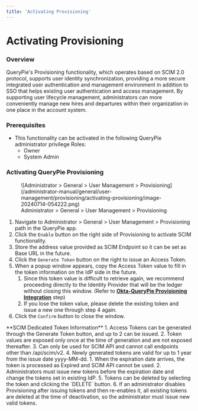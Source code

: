 ```yaml
---
title: 'Activating Provisioning'
---
```



# Activating Provisioning

### Overview

QueryPie's Provisioning functionality, which operates based on SCIM 2.0 protocol, supports user identity synchronization, providing a more secure integrated user authentication and management environment in addition to SSO that helps existing user authentication and access management. By supporting user lifecycle management, administrators can more conveniently manage new hires and departures within their organization in one place in the account system.

### Prerequisites

* This functionality can be activated in the following QueryPie administrator privilege Roles:
    * Owner
    * System Admin

### Activating QueryPie Provisioning

<figure data-layout="center" data-align="center">
![Administrator &gt; General &gt; User Management &gt; Provisioning](/administrator-manual/general/user-management/provisioning/activating-provisioning/image-20240714-054222.png)
<figcaption>
Administrator &gt; General &gt; User Management &gt; Provisioning
</figcaption>
</figure>

1. Navigate to Administrator &gt; General &gt; User Management &gt; Provisioning path in the QueryPie app.
2. Click the `Enable` button on the right side of Provisioning to activate SCIM functionality.
3. Store the address value provided as SCIM Endpoint so it can be set as Base URL in the future.
4. Click the `Generate Token` button on the right to issue an Access Token.
5. When a popup window appears, copy the Access Token value to fill in the token information on the IdP side in the future.
    1. Since this token value is difficult to retrieve again, we recommend proceeding directly to the Identity Provider that will be the ledger without closing this window. (Refer to [**Okta-QueryPie Provisioning Integration**](okta-provisioning-integration-guide) step)
    2. If you lose the token value, please delete the existing token and issue a new one through step 4 again.
6. Click the `Confirm` button to close the window.

<Callout type="important">
**SCIM Dedicated Token Information**
1. Access Tokens can be generated through the Generate Token button, and up to 2 can be issued.
2. Token values are exposed only once at the time of generation and are not exposed thereafter.
3. Can only be used for SCIM API and cannot call endpoints other than /api/scim/v2.
4. Newly generated tokens are valid for up to 1 year from the issue date yyyy-MM-dd.
    1. When the expiration date arrives, the token is processed as Expired and SCIM API cannot be used.
    2. Administrators must issue new tokens before the expiration date and change the tokens set in existing IdP.
5. Tokens can be deleted by selecting the token and clicking the `DELETE` button.
6. If an administrator disables Provisioning after issuing tokens and then re-enables it, all existing tokens are deleted at the time of deactivation, so the administrator must issue new valid tokens.
</Callout>
